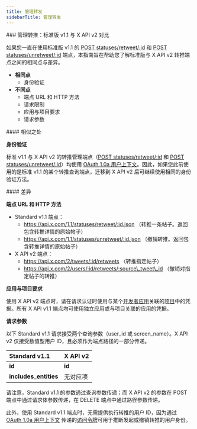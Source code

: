 ```yaml
---
title: 管理转发
sidebarTitle: 管理转发
---
```


<div id="manage-retweets-standard-v11-compared-to-x-api-v2">
  ### 管理转推：标准版 v1.1 与 X API v2 对比
</div>

如果您一直在使用标准版 v1.1 的 [POST statuses/retweet/:id](https://developer.x.com/en/docs/twitter-api/v1/tweets/post-and-engage/api-reference/post-statuses-retweet-id) 和 [POST statuses/unretweet/:id](https://developer.x.com/en/docs/twitter-api/v1/tweets/post-and-engage/api-reference/post-statuses-unretweet-id) 端点，本指南旨在帮助您了解标准版与 X API v2 转推端点之间的相同点与差异。

- **相同点**
  - 身份验证
- **不同点**
  - 端点 URL 和 HTTP 方法
  - 请求限制
  - 应用与项目要求
  - 请求参数

<div id="similarities">
  #### 相似之处
</div>

**身份验证**

标准 v1.1 与 X API v2 的转推管理端点（[POST statuses/retweet/:id](https://developer.x.com/en/docs/twitter-api/v1/tweets/post-and-engage/api-reference/post-statuses-retweet-id) 和 [POST statuses/unretweet/:id](https://developer.x.com/en/docs/twitter-api/v1/tweets/post-and-engage/api-reference/post-statuses-unretweet-id)）均使用 [OAuth 1.0a 用户上下文](https://developer.x.com/content/developer-twitter/resources/fundamentals/authentication)。因此，如果您此前使用的是标准 v1.1 的某个转推查询端点，迁移到 X API v2 后可继续使用相同的身份验证方法。 

<div id="differences">
  #### 差异
</div>

**端点 URL 和 HTTP 方法**

- Standard v1.1 端点：
  - https://api.x.com/1.1/statuses/retweet/:id.json
    （转推一条帖子。返回包含转推详情的原始帖子）
  - https://api.x.com/1.1/statuses/unretweet/:id.json
    （撤销转推。返回包含转推详情的原始帖子）
- X API v2 端点：
  - https://api.x.com/2/tweets/:id/retweets
    （转推指定帖子）
  - https://api.x.com/2/users/:id/retweets/:source\_tweet\_id
    （撤销对指定帖子的转推） 

**应用与项目要求**

使用 X API v2 端点时，请在请求认证时使用与某个[开发者应用](/zh/resources/fundamentals/developer-apps)关联的[项目](/zh/resources/fundamentals/projects)中的凭据。所有 X API v1.1 端点均可使用独立应用或与项目关联的应用的凭据。

**请求参数**

以下 Standard v1.1 请求接受两个查询参数（user\_id 或 screen\_name）。X API v2 仅接受数值型用户 ID，且必须作为端点路径的一部分传递。

| Standard v1.1 | X API v2 |
| :--- | :--- |
| **id** | **id** |
| **includes\_entities** | 无对应项 |

请注意，Standard v1.1 的参数通过查询参数传递；而 X API v2 的参数在 POST 端点中通过请求体参数传递，在 DELETE 端点中通过路径参数传递。

此外，使用 Standard v1.1 端点时，无需提供执行转推的用户 ID，因为通过 [OAuth 1.0a 用户上下文](/zh/resources/fundamentals/authentication) 传递的[访问令牌](/zh/resources/fundamentals/authentication#obtaining-access-tokens-using-3-legged-oauth-flow)可用于推断发起或撤销转推的用户身份。 